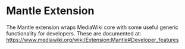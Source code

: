 = Mantle Extension =
The Mantle extension wraps MediaWiki core with some useful generic functionality for developers.
These are documented at:
https://www.mediawiki.org/wiki/Extension:Mantle#Developer_features

